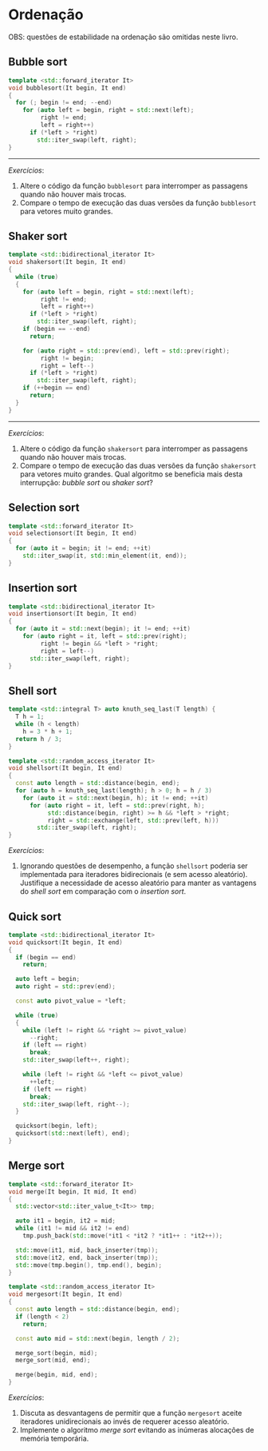 # Ordenação

OBS: questões de estabilidade na ordenação são omitidas neste livro.

## Bubble sort

```cpp
template <std::forward_iterator It>
void bubblesort(It begin, It end)
{
  for (; begin != end; --end)
    for (auto left = begin, right = std::next(left);
         right != end;
         left = right++)
      if (*left > *right)
        std::iter_swap(left, right);
}
```

----

*Exercícios*:

1. Altere o código da função `bubblesort` para interromper as passagens quando
   não houver mais trocas.
1. Compare o tempo de execução das duas versões da função `bubblesort` para
   vetores muito grandes.

## Shaker sort

```cpp
template <std::bidirectional_iterator It>
void shakersort(It begin, It end)
{
  while (true)
  {
    for (auto left = begin, right = std::next(left);
         right != end;
         left = right++)
      if (*left > *right)
        std::iter_swap(left, right);
    if (begin == --end)
      return;

    for (auto right = std::prev(end), left = std::prev(right);
         right != begin;
         right = left--)
      if (*left > *right)
        std::iter_swap(left, right);
    if (++begin == end)
      return;
  }
}
```

----

*Exercícios*:

1. Altere o código da função `shakersort` para interromper as passagens quando
   não houver mais trocas.
1. Compare o tempo de execução das duas versões da função `shakersort` para
   vetores muito grandes.  Qual algoritmo se beneficia mais desta interrupção:
   *bubble sort* ou *shaker sort*?

## Selection sort

```cpp
template <std::forward_iterator It>
void selectionsort(It begin, It end)
{
  for (auto it = begin; it != end; ++it)
    std::iter_swap(it, std::min_element(it, end));
}
```

## Insertion sort

```cpp
template <std::bidirectional_iterator It>
void insertionsort(It begin, It end)
{
  for (auto it = std::next(begin); it != end; ++it)
    for (auto right = it, left = std::prev(right);
         right != begin && *left > *right;
         right = left--)
      std::iter_swap(left, right);
}
```

## Shell sort

```cpp
template <std::integral T> auto knuth_seq_last(T length) {
  T h = 1;
  while (h < length)
    h = 3 * h + 1;
  return h / 3;
}
```

```cpp
template <std::random_access_iterator It>
void shellsort(It begin, It end)
{
  const auto length = std::distance(begin, end);
  for (auto h = knuth_seq_last(length); h > 0; h = h / 3)
    for (auto it = std::next(begin, h); it != end; ++it)
      for (auto right = it, left = std::prev(right, h);
           std::distance(begin, right) >= h && *left > *right;
           right = std::exchange(left, std::prev(left, h)))
        std::iter_swap(left, right);
}
```

*Exercícios*:

1. Ignorando questões de desempenho, a função `shellsort` poderia ser
   implementada para iteradores bidirecionais (e sem acesso aleatório).
   Justifique a necessidade de acesso aleatório para manter as vantagens do
   *shell sort* em comparação com o *insertion sort*.

## Quick sort

```cpp
template <std::bidirectional_iterator It>
void quicksort(It begin, It end)
{
  if (begin == end)
    return;

  auto left = begin;
  auto right = std::prev(end);

  const auto pivot_value = *left;

  while (true)
  {
    while (left != right && *right >= pivot_value)
      --right;
    if (left == right)
      break;
    std::iter_swap(left++, right);

    while (left != right && *left <= pivot_value)
      ++left;
    if (left == right)
      break;
    std::iter_swap(left, right--);
  }

  quicksort(begin, left);
  quicksort(std::next(left), end);
}
```

## Merge sort

```cpp
template <std::forward_iterator It>
void merge(It begin, It mid, It end)
{
  std::vector<std::iter_value_t<It>> tmp;

  auto it1 = begin, it2 = mid;
  while (it1 != mid && it2 != end)
    tmp.push_back(std::move(*it1 < *it2 ? *it1++ : *it2++));

  std::move(it1, mid, back_inserter(tmp));
  std::move(it2, end, back_inserter(tmp));
  std::move(tmp.begin(), tmp.end(), begin);
}
```

```cpp
template <std::random_access_iterator It>
void mergesort(It begin, It end)
{
  const auto length = std::distance(begin, end);
  if (length < 2)
    return;

  const auto mid = std::next(begin, length / 2);

  merge_sort(begin, mid);
  merge_sort(mid, end);

  merge(begin, mid, end);
}
```

*Exercícios*:

1. Discuta as desvantagens de permitir que a função `mergesort` aceite
   iteradores unidirecionais ao invés de requerer acesso aleatório.
1. Implemente o algoritmo *merge sort* evitando as inúmeras alocações de
   memória temporária.
